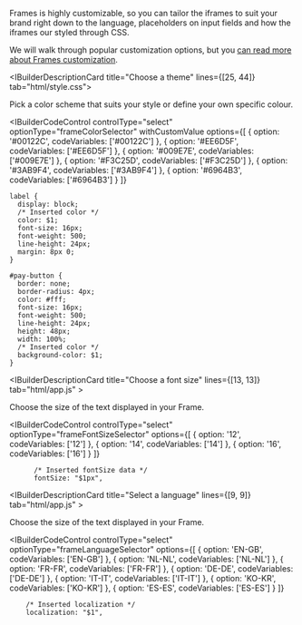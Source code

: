 <IBuilderDescriptionCard>

Frames is highly customizable, so you can tailor the iframes to suit your brand right down to the language, placeholders on input fields and how the iframes our styled through CSS. 

We will walk through popular customization options, but you [can read more about Frames customization](/integrate/frames/frames-customization-guide).

</IBuilderDescriptionCard>

<IBuilderDescriptionCard title="Choose a theme" lines={[25, 44]} tab="html/style.css">

Pick a color scheme that suits your style or define your own specific colour.

<IBuilderCodeControl
  controlType="select"
  optionType="frameColorSelector"
  withCustomValue
  options={[
    { option: '#00122C', codeVariables: ['#00122C'] },
    { option: '#EE6D5F', codeVariables: ['#EE6D5F'] },
    { option: '#009E7E', codeVariables: ['#009E7E'] },
    { option: '#F3C25D', codeVariables: ['#F3C25D'] },
    { option: '#3AB9F4', codeVariables: ['#3AB9F4'] },
    { option: '#6964B3', codeVariables: ['#6964B3'] }
  ]}
>

```
label {
  display: block;
  /* Inserted color */
  color: $1;
  font-size: 16px;
  font-weight: 500;
  line-height: 24px;
  margin: 8px 0;
}

#pay-button {
  border: none;
  border-radius: 4px;
  color: #fff;
  font-size: 16px;
  font-weight: 500;
  line-height: 24px;
  height: 48px;
  width: 100%;
  /* Inserted color */
  background-color: $1;
}
```

</IBuilderCodeControl>

</IBuilderDescriptionCard>

<IBuilderDescriptionCard title="Choose a font size" lines={[13, 13]} tab="html/app.js" >

Choose the size of the text displayed in your Frame.

<IBuilderCodeControl
  controlType="select"
  optionType="frameFontSizeSelector"
  options={[
    { option: '12', codeVariables: ['12'] },
    { option: '14', codeVariables: ['14'] },
    { option: '16', codeVariables: ['16'] }
  ]}
>

```
      /* Inserted fontSize data */
      fontSize: "$1px",
```

</IBuilderCodeControl>

</IBuilderDescriptionCard>

<IBuilderDescriptionCard title="Select a language" lines={[9, 9]} tab="html/app.js" >

Choose the size of the text displayed in your Frame.

<IBuilderCodeControl
  controlType="select"
  optionType="frameLanguageSelector"
  options={[
    { option: 'EN-GB', codeVariables: ['EN-GB'] },
    { option: 'NL-NL', codeVariables: ['NL-NL'] },
    { option: 'FR-FR', codeVariables: ['FR-FR'] },
    { option: 'DE-DE', codeVariables: ['DE-DE'] },
    { option: 'IT-IT', codeVariables: ['IT-IT'] },
    { option: 'KO-KR', codeVariables: ['KO-KR'] },
    { option: 'ES-ES', codeVariables: ['ES-ES'] }
  ]}
>

```
    /* Inserted localization */
    localization: "$1",
```

</IBuilderCodeControl>

</IBuilderDescriptionCard>